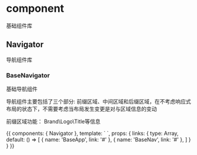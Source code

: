 

<Meta title='component/Navigator' />

# component

基础组件库

## Navigator

导航组件库

### BaseNavigator

基础导航组件

导航组件主要包括了三个部分: 前缀区域、中间区域和后缀区域，在不考虑响应式布局的状态下，不需要考虑当布局发生变更是对与区域信息的变动

前缀区域功能： Brand\Logo\Title等信息

<Preview>
    <Story name='base-navigator'>{{
        components: {
            Navigator
        },
        template: `
            <Navigator
             title='BaseNavigator'
             :links='links'>
            </Navigator>`,
        props: {
            links: {
                type: Array,
                default: () => [
                    {
                        name: 'BaseApp',
                        link: '#'
                    },
                    {
                        name: 'BaseNav',
                        link: '#'
                    },
                ]
            }
        }
    }}</Story>
</Preview>